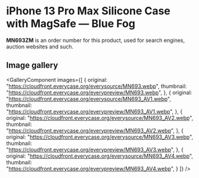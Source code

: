
# iPhone 13 Pro Max Silicone Case with MagSafe — Blue Fog

<Callout type='info' emoji='👉🏻'>**MN693ZM** is an order number for this product, used for search engines, auction websites and such.</Callout>

## Image gallery

<GalleryComponent
    images={[
      {
        original: "https://cloudfront.everycase.org/everysource/MN693.webp",
        thumbnail: "https://cloudfront.everycase.org/everypreview/MN693.webp",
      },
      {
        original: "https://cloudfront.everycase.org/everysource/MN693_AV1.webp",
        thumbnail: "https://cloudfront.everycase.org/everypreview/MN693_AV1.webp",
      },
      {
        original: "https://cloudfront.everycase.org/everysource/MN693_AV2.webp",
        thumbnail: "https://cloudfront.everycase.org/everypreview/MN693_AV2.webp",
      },
      {
        original: "https://cloudfront.everycase.org/everysource/MN693_AV3.webp",
        thumbnail: "https://cloudfront.everycase.org/everypreview/MN693_AV3.webp",
      },
      {
        original: "https://cloudfront.everycase.org/everysource/MN693_AV4.webp",
        thumbnail: "https://cloudfront.everycase.org/everypreview/MN693_AV4.webp",
      }
    ]}
  />
